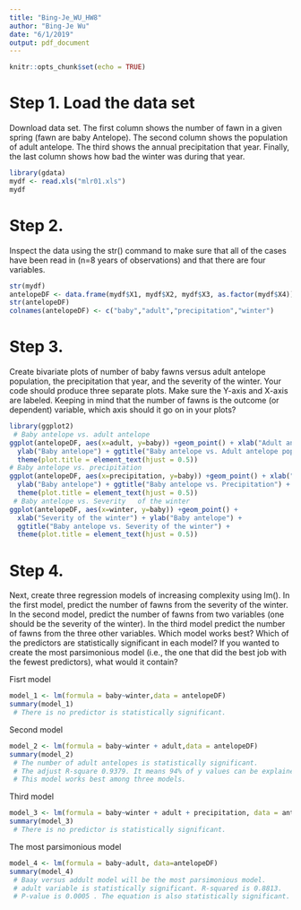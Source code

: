 ```yaml
---
title: "Bing-Je_WU_HW8"
author: "Bing-Je Wu"
date: "6/1/2019"
output: pdf_document
---
```


```r
knitr::opts_chunk$set(echo = TRUE)
```


# Step 1. Load the data set
Download data set.
The first column shows the number of fawn in a given spring (fawn are baby Antelope).
The second column shows the population of adult antelope.
The third shows the annual precipitation that year.
Finally, the last column shows how bad the winter was during that year.
```r
library(gdata)
mydf <- read.xls("mlr01.xls")
mydf
```

# Step 2. 
Inspect	the	data using the str() command to	make sure	that all of the	cases	have been	read in	(n=8 years of observations) and	that there are four variables.	
```r
str(mydf)
antelopeDF <- data.frame(mydf$X1, mydf$X2, mydf$X3, as.factor(mydf$X4))
str(antelopeDF)
colnames(antelopeDF) <- c("baby","adult","precipitation","winter")
```

# Step 3. 
Create bivariate plots of	number of	baby fawns versus	adult	antelope population,	the	precipitation	that year, and the severity	of the winter.
Your code	should produce three separate	plots. Make	sure the Y-axis	and	X-axis are labeled. Keeping in	mind that	the	number of	fawns is the outcome (or dependent) variable,	which	axis should	it go	on in	your plots?
```r
library(ggplot2)
 # Baby antelope vs. adult antelope
ggplot(antelopeDF, aes(x=adult, y=baby)) +geom_point() + xlab("Adult antelope") +
  ylab("Baby antelope") + ggtitle("Baby antelope vs. Adult antelope population") + 
  theme(plot.title = element_text(hjust = 0.5))
# Baby antelope vs. precipitation
ggplot(antelopeDF, aes(x=precipitation, y=baby)) +geom_point() + xlab("Precipitation") +
  ylab("Baby antelope") + ggtitle("Baby antelope vs. Precipitation") + 
  theme(plot.title = element_text(hjust = 0.5))
 # Baby antelope vs. Severity	of the winter
ggplot(antelopeDF, aes(x=winter, y=baby)) +geom_point() + 
  xlab("Severity of the winter") + ylab("Baby antelope") + 
  ggtitle("Baby antelope vs. Severity of the winter") + 
  theme(plot.title = element_text(hjust = 0.5))
```

# Step 4. 
Next,	create three regression	models of increasing complexity	using lm().
In the first model, predict the	number of	fawns	from the severity	of the winter.
In the second model, predict the number	of fawns from	two	variables	(one should	be the severity of	the	winter). In	the	third	model	predict	the	number of	fawns from the three other	variables. 
Which model works best? Which of the predictors are statistically significant in each model? 
If	you	wanted to	create the most	parsimonious model (i.e., the one that did the best job with	the	fewest predictors),	what would it	contain?

Fisrt model 
```r
model_1 <- lm(formula = baby~winter,data = antelopeDF)
summary(model_1)
 # There is no predictor is statistically significant.
```

Second model
```r
model_2 <- lm(formula = baby~winter + adult,data = antelopeDF)
summary(model_2)
 # The number of adult antelopes is statistically significant.
 # The adjust R-square 0.9379. It means 94% of y values can be explained by X variables.
 # This model works best among three models.
```

Third model
```r
model_3 <- lm(formula = baby~winter + adult + precipitation, data = antelopeDF)
summary(model_3)
 # There is no predictor is statistically significant.

```

The most parsimonious model
```r
model_4 <- lm(formula = baby~adult, data=antelopeDF)
summary(model_4)
 # Baay versus addult model will be the most parsimonious model. 
 # adult variable is statistically significant. R-squared is 0.8813. 
 # P-value is 0.0005 . The equation is also statistically significant. 
```
